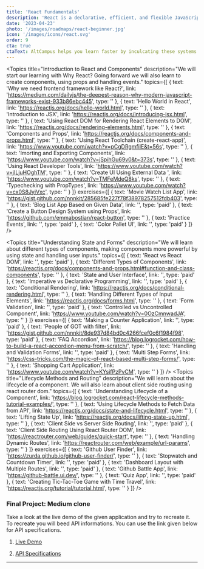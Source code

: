 ```yaml
---
title: 'React Fundamentals'
description: 'React is a declarative, efficient, and flexible JavaScript library for building user interfaces. It lets you compose complex UIs from small and isolated pieces of code called “components”.'
date: '2023-04-23'
photo: '/images/roadmaps/react-beginner.jpg'
icon: '/images/icons/react.svg'
order: 9
cta: true
ctaText: AltCampus helps you learn faster by inculcating these systems as part of the learning model.  🙌
---
```


<Topics
  title="Introduction to React and Components"
  description="We will start our learning with Why React? Going forward we will also learn to create components, using props and handling events."
  topics={[
    {
      text: 'Why we need frontend framework like React?',
      link: 'https://medium.com/dailyjs/the-deepest-reason-why-modern-javascript-frameworks-exist-933b86ebc445',
      type: ''
    },
    {
      text: 'Hello World in React',
      link: 'https://reactjs.org/docs/hello-world.html',
      type: ''
    },
    {
      text: 'Introduction to JSX',
      link: 'https://reactjs.org/docs/introducing-jsx.html',
      type: ''
    },
    {
      text: 'Using React DOM for Rendering React Elements to DOM',
      link: 'https://reactjs.org/docs/rendering-elements.html',
      type: ''
    },
    {
      text: 'Components and Props',
      link: 'https://reactjs.org/docs/components-and-props.html',
      type: ''
    },
    {
      text: 'Using React Toolchain (create-react-app)',
      link: 'https://www.youtube.com/watch?v=pCgDRgmfilE&t=56s',
      type: ''
    },
    {
      text: 'Imorting and Exporting Components',
      link: 'https://www.youtube.com/watch?v=jSpihGu69v0&t=373s',
      type: ''
    },
    {
      text: 'Using React Developer Tools',
      link: 'https://www.youtube.com/watch?v=jILjuHOghTM',
      type: ''
    },
    {
      text: 'Create UI Using External Data ',
      link: 'https://www.youtube.com/watch?v=TMFeMdeQ8ks',
      type: ''
    },
    {
      text: 'Typechecking with PropTypes',
      link: 'https://www.youtube.com/watch?v=cx0S8JyiVxc',
      type: ''
    }
  ]}
  exercises={[
    {
      text: 'Movie Watch List App',
      link: 'https://gist.github.com/nnnkit/285685fe227f78f38978257512fdb403',
      type: ''
    },
    {
      text: 'Blog List App Based on Given Data',
      link: '',
      type: 'paid'
    },
    {
      text: 'Create a Button Design System using Props',
      link: 'https://github.com/emmabostian/react-button',
      type: ''
    },
    {
      text: 'Practice Events',
      link: '',
      type: 'paid'
    },
    {
      text: 'Color Pallet UI',
      link: '',
      type: 'paid'
    }
  ]}
/>

<Topics
  title="Understanding State and Forms"
  description="We will learn about different types of components, making components more powerful by using state and handling user inputs."
  topics={[
    {
      text: 'React vs React DOM',
      link: '',
      type: 'paid'
    },
    {
      text: 'Different Types of Components',
      link: 'https://reactjs.org/docs/components-and-props.html#function-and-class-components',
      type: ''
    },
    {
      text: 'State and User Interface',
      link: '',
      type: 'paid'
    },
    {
      text: 'Imperative vs Declarative Programming',
      link: '',
      type: 'paid'
    },
    {
      text: 'Conditional Rendering',
      link: 'https://reactjs.org/docs/conditional-rendering.html',
      type: ''
    },
    {
      text: 'Handling Different Types of Input Elements',
      link: 'https://reactjs.org/docs/forms.html',
      type: ''
    },
    {
      text: 'Form Validation',
      link: '',
      type: 'paid'
    },
    {
      text: 'Controlled vs Uncontrolled Component',
      link: 'https://www.youtube.com/watch?v=0OzCmnwadJA',
      type: ''
    }
  ]}
  exercises={[
    {
      text: 'Making a Counter Application',
      link: '',
      type: 'paid'
    },
    {
      text: 'People of GOT with filter',
      link: 'https://gist.github.com/nnnkit/8de937d84bd0c4266fcef0c6f1984f98',
      type: 'paid'
    },
    {
      text: 'FAQ Accordion',
      link: 'https://blog.logrocket.com/how-to-build-a-react-accordion-menu-from-scratch/',
      type: ''
    },
    {
      text: 'Handling and Validation Forms',
      link: '',
      type: 'paid'
    },
    {
      text: 'Multi Step Forms',
      link: 'https://css-tricks.com/the-magic-of-react-based-multi-step-forms/',
      type: ''
    },
    {
      text: 'Shopping Cart Application',
      link: 'https://www.youtube.com/watch?v=KYsjfPzPvCM',
      type: ''
    }
  ]}
/>
<Topics
  title="Lifecycle Methods and Routing"
  description="We will learn about the lifecycle of a component. We will also learn about client side routing using react router dom."
  topics={[
    {
      text: 'Understanding Lifecycle of a Component',
      link: 'https://blog.logrocket.com/react-lifecycle-methods-tutorial-examples/',
      type: ''
    },
    {
      text: 'Using Lifecycle Methods to Fetch Data from API',
      link: 'https://reactjs.org/docs/state-and-lifecycle.html',
      type: ''
    },
    {
      text: 'Lifting State Up',
      link: 'https://reactjs.org/docs/lifting-state-up.html',
      type: ''
    },
    {
      text: 'Client Side vs Server Side Routing',
      link: '',
      type: 'paid'
    },
    {
      text: 'Client Side Routing Using React Router DOM',
      link: 'https://reactrouter.com/web/guides/quick-start',
      type: ''
    },
    {
      text: 'Handling Dynamic Routes',
      link: 'https://reactrouter.com/web/example/url-params',
      type: ''
    }
  ]}
  exercises={[
    {
      text: 'Github User Finder',
      link: 'https://zurda.github.io/github-user-finder/',
      type: ''
    },
    {
      text: 'Stopwatch and Countdown Timer',
      link: '',
      type: 'paid'
    },
    {
      text: 'Dashboard Layout with Multiple Routes',
      link: '',
      type: 'paid'
    },
    {
      text: 'Github Battle App',
      link: 'https://github-battle.ui.dev/',
      type: ''
    },
    {
      text: 'Quiz App',
      link: '',
      type: 'paid'
    },
    {
      text: 'Creating Tic-Tac-Toe Game with Time Travel',
      link: 'https://reactjs.org/tutorial/tutorial.html',
      type: ''
    }
  ]}
/>

### Final Project: Medium clone

Take a look at the live demo of the given application and try to recreate it. To recreate you will beed API informations. You can use the link given below for API specifications.

1. [Live Demo](https://react-redux-realworld.netlify.app/)

2. [API Specifications](https://github.com/gothinkster/realworld/tree/master/spec)

---
